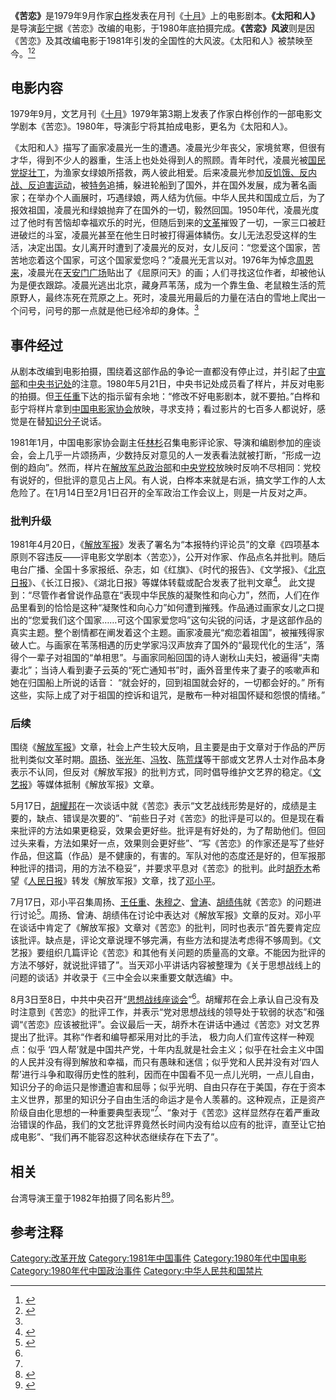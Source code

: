 {{Infobox Film
| name               = 《太阳和人》
| director           = [[彭宁|彭宁]]
| executive_producer =
| producer           = [[长春电影制片厂|长春电影制片厂]]
| screenplay         = [[白桦_(作家)|白桦]]
| narrator           = 
| starring           = 刘文治<br/>黄梅莹
| music              = 
| cinematography     = 
| editing            = 
| studio             = 
| distributor        = 
| released           = 未公映
| runtime            = 
| country            = [[中华人民共和国|中华人民共和国]]
| language           = [[普通话|普通话]]
| budget             = 
| gross              =
| preceded_by        = 
| followed_by        = 
| cn_name            = 
| hk_name            = 
| tw_name            = 
}}
'''《苦恋》'''是1979年9月作家[[白桦_(作家)|白桦]]发表在月刊《[[十月_(杂志)|十月]]》上的电影剧本。'''《太阳和人》'''是导演[[彭宁|彭宁]]据《苦恋》改编的电影，于1980年底拍摄完成。'''《苦恋》风波'''则是因《苦恋》及其改编电影于1981年引发的全国性的大风波。《太阳和人》被禁映至今。<ref name="白三">{{cite web |author1=李乃清 |title=白桦：“苦恋”三十年 |url=http://news.sohu.com/20090220/n262370405.shtml |website=搜狐新闻 |publisher=南方人物周刊 |accessdate=2021-10-01 |archive-date=2021-10-01 |archive-url=https://web.archive.org/web/20211001143705/http://news.sohu.com/20090220/n262370405.shtml |dead-url=no }}</ref><ref>{{Cite web|title=你愛國家國家愛你嗎？白樺代表作在陸仍待平反|url=https://tw.news.yahoo.com/%E4%BD%A0%E6%84%9B%E5%9C%8B%E5%AE%B6%E5%9C%8B%E5%AE%B6%E6%84%9B%E4%BD%A0%E5%97%8E-%E7%99%BD%E6%A8%BA%E4%BB%A3%E8%A1%A8%E4%BD%9C%E5%9C%A8%E9%99%B8%E4%BB%8D%E5%BE%85%E5%B9%B3%E5%8F%8D-025230688.html|accessdate=2020-12-20|work=tw.news.yahoo.com|language=zh-TW}}</ref>

==电影内容==
1979年9月，文艺月刊《[[十月_(杂志)|十月]]》1979年第3期上发表了作家白桦创作的一部电影文学剧本《苦恋》。1980年，导演彭宁将其拍成电影，更名为《太阳和人》。

《太阳和人》描写了画家凌晨光一生的遭遇。凌晨光少年丧父，家境贫寒，但很有才华，得到不少人的器重，生活上也处处得到人的照顾。青年时代，凌晨光被[[国民党|国民党]][[捉伕|捉壮丁]]，为渔家女绿娘所搭救，两人彼此相爱。后来凌晨光参加[[反饥饿、反内战、反迫害运动|反饥饿、反内战、反迫害运动]]，被[[特务|特务]]追捕，躲进轮船到了国外，并在国外发展，成为著名画家；在举办个人画展时，巧遇绿娘，两人结为伉俪。中华人民共和国成立后，为了报效祖国，凌晨光和绿娘抛弃了在国外的一切，毅然回国。1950年代，凌晨光度过了他时有苦恼却幸福欢乐的时光，但随后到来的[[文革|文革]]摧毁了一切，一家三口被赶进破烂的斗室，凌晨光甚至在他生日时被打得遍体鳞伤。女儿无法忍受这样的生活，决定出国。女儿离开时遭到了凌晨光的反对，女儿反问：“您爱这个国家，苦苦地恋着这个国家，可这个国家爱您吗？”凌晨光无言以对。1976年为悼念[[周恩来|周恩来]]，凌晨光在[[天安门广场|天安门广场]]贴出了《屈原问天》的画；人们寻找这位作者，却被他认为是便衣跟踪。凌晨光逃出北京，藏身芦苇荡，成为一个靠生鱼、老鼠粮生活的荒原野人，最终冻死在荒原之上。死时，凌晨光用最后的力量在洁白的雪地上爬出一个问号，问号的那一点就是他已经冷却的身体。<ref name="白三" />

==事件经过==
从剧本改编到电影拍摄，围绕着这部作品的争论一直都没有停止过，并引起了[[中国共产党中央委员会宣传部|中宣部]]和[[中国共产党中央书记处|中央书记处]]的注意。1980年5月21日，中央书记处成员看了样片，并反对电影的拍摄。但[[王任重|王任重]]下达的指示留有余地：“修改不好电影剧本，就不要拍。”白桦和彭宁将样片拿到[[中国电影家协会|中国电影家协会]]放映，寻求支持；看过影片的七百多人都说好，感觉是在替[[知识分子|知识分子]]说话。

1981年1月，中国电影家协会副主任[[林杉|林杉]]召集电影评论家、导演和编剧参加的座谈会，会上几乎一片颂扬声，少数持反对意见的人一发表看法就被打断，“形成一边倒的趋向”。然而，样片在[[解放军总政治部|解放军总政治部]]和[[中央党校|中央党校]]放映时反响不尽相同：党校有说好的，但批评的意见占上风。有人说，白桦本来就是右派，搞文学工作的人太危险了。在1月14日至2月1日召开的全军政治工作会议上，则是一片反对之声。

===批判升级===
1981年4月20日，《[[解放军报|解放军报]]》发表了署名为“本报特约评论员”的文章《四项基本原则不容违反——评电影文学剧本〈苦恋〉》，公开对作家、作品点名并批判。随后电台广播、全国十多家报纸、杂志，如《红旗》、《时代的报告》、《文学报》、《[[北京日报|北京日报]]》、《长江日报》、《湖北日报》等媒体转载或配合发表了批判文章<ref>{{cite news|url= |title =胡耀邦为《苦恋》解围的一着棋|author =顾骧|date =2010-04-13|language =zh-hans|publisher =[[南方都市报|南方都市报]]|pages =}}</ref>。
此文提到：“尽管作者曾说作品意在“表现中华民族的凝聚性和向心力”，然而，人们在作品里看到的恰恰是这种“凝聚性和向心力”如何遭到摧残。作品通过画家女儿之口提出的“您爱我们这个国家……可这个国家爱您吗”这句尖锐的问话，才是这部作品的真实主题。整个剧情都在阐发着这个主题。画家凌晨光“痴恋着祖国”，被摧残得家破人亡。与画家在苇荡相遇的历史学家冯汉声放弃了国外的“最现代化的生活”，落得个一辈子对祖国的“单相思”。与画家同船回国的诗人谢秋山夫妇，被逼得“夫南妻北”；当诗人看到妻子云英的“死亡通知书”时，画外音里传来了妻子的咳嗽声和她在归国船上所说的话音： “就会好的，回到祖国就会好的，一切都会好的。” 所有这些，实际上成了对于祖国的控诉和诅咒，是散布一种对祖国怀疑和怨恨的情绪。”

=== 后续 ===
围绕《[[解放军报|解放军报]]》文章，社会上产生较大反响，且主要是由于文章对于作品的严厉批判类似文革时期。[[周扬_(政治人物)|周扬]]、[[张光年|张光年]]、[[冯牧|冯牧]]、[[陈荒煤|陈荒煤]]等干部或文艺界人士对作品本身表示不认同，但反对《解放军报》的批判方式，同时倡导维护文艺界的稳定。《[[文艺报|文艺报]]》等媒体抵制《解放军报》文章。

5月17日，[[胡耀邦|胡耀邦]]在一次谈话中就《苦恋》表示“文艺战线形势是好的，成绩是主要的，缺点、错误是次要的”、“前些日子对《苦恋》的批评是可以的。但是现在看来批评的方法如果更稳妥，效果会更好些。批评是有好处的，为了帮助他们。但回过头来看，方法如果好一点，效果则会更好些”、“写《苦恋》的作家还是写了些好作品，但这篇（作品）是不健康的，有害的。军队对他的态度还是好的，但军报那种批评的措词，用的方法不稳妥”，并要求平息对《苦恋》的批判。此时[[胡乔木|胡乔木]]希望《[[人民日报|人民日报]]》转发《解放军报》文章，找了[[邓小平|邓小平]]。

7月17日，邓小平召集周扬、[[王任重|王任重]]、[[朱穆之|朱穆之]]、[[曾涛|曾涛]]、[[胡绩伟|胡绩伟]]就《苦恋》的问题进行讨论<ref name=":0">{{Cite journal|title=邓小平为何重视对《苦恋》的批评|author=胡新民|journal=党史博采(上)|issue=2018年05期|year=2018|page=34-38}}</ref>。周扬、曾涛、胡绩伟在讨论中表达对《解放军报》文章的反对。邓小平在谈话中肯定了《解放军报》文章对《苦恋》的批判，同时也表示“首先要肯定应该批评。缺点是，评论文章说理不够完满，有些方法和提法考虑得不够周到。《文艺报》要组织几篇评论《苦恋》和其他有关问题的质量高的文章。不能因为批评的方法不够好，就说批评错了”。当天邓小平讲话内容被整理为《关于思想战线上的问题的谈话》并收录于《三中全会以来重要文献选编》中。

8月3日至8日，中共中央召开“[[思想战线座谈会|思想战线座谈会]]”<ref name=":0" />。胡耀邦在会上承认自己没有及时注意到《苦恋》的批评工作，并表示“党对思想战线的领导处于软弱的状态”和强调“《苦恋》应该被批评”。会议最后一天，胡乔木在讲话中通过《苦恋》对文艺界提出了批评。其称“作者和编导都采用对比的手法， 极力向人们宣传这样一种观点：似乎 ‘四人帮’就是中国共产党，十年内乱就是社会主义；似乎在社会主义中国的人民并没有得到解放和幸福，而只有愚昧和迷信；似乎党和人民并没有对‘四人帮’进行斗争和取得历史性的胜利，因而在中国看不见一点儿光明，一点儿自由，知识分子的命运只是惨遭迫害和屈辱；似乎光明、自由只存在于美国，存在于资本主义世界，那里的知识分子自由生活的命运才是令人羡慕的。这种观点，正是资产阶级自由化思想的一种重要典型表现”<ref name=":0" />、“象对于《苦恋》这样显然存在着严重政治错误的作品，我们的文艺批评界竟然长时间内没有给以应有的批评，直至让它拍成电影”、“我们再不能容忍这种状态继续存在下去了”。

== 相关 ==
台湾导演王童于1982年拍摄了同名影片<ref>{{cite journal|url =http://movie.douban.com/subject/1483992/|title =豆瓣|journal =|access-date =2016-03-24|archive-date =2021-01-01|archive-url =https://web.archive.org/web/20210101140547/https://movie.douban.com/subject/1483992/|dead-url =no}}</ref><ref>{{cite journal|url =http://www.imdb.com/title/tt1538494/|title =IMDb|journal =|access-date =2016-03-24|archive-date =2017-02-10|archive-url =https://web.archive.org/web/20170210070716/http://www.imdb.com/title/tt1538494/|dead-url =no}}</ref>。

==参考注释==
{{reflist}}
{{文革题材作品}}
[[Category:改革开放|Category:改革开放]]
[[Category:1981年中国事件|Category:1981年中国事件]]
[[Category:1980年代中国电影|Category:1980年代中国电影]]
[[Category:1980年代中国政治事件|Category:1980年代中国政治事件]]
[[Category:中华人民共和国禁片|Category:中华人民共和国禁片]]